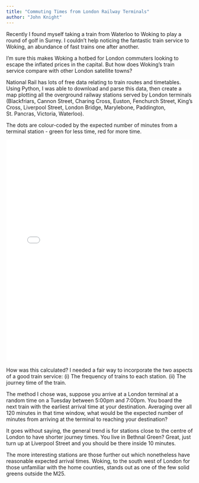 ```yaml
---
title: "Commuting Times from London Railway Terminals"
author: "John Knight"
---
```


Recently I found myself taking a train from Waterloo to Woking to play a round of golf in Surrey. I couldn't help noticing the fantastic train service to Woking, an abundance of fast trains one after another.

I'm sure this makes Woking a hotbed for London commuters looking to escape the inflated prices in the capital. But how does Woking's train service compare with other London satellite towns?

National Rail has lots of free data relating to train routes and timetables. Using Python, I was able to download and parse this data, then create a map plotting all the overground railway stations served by London terminals (Blackfriars, Cannon Street, Charing Cross, Euston, Fenchurch Street, King's Cross, Liverpool Street, London Bridge, Marylebone, Paddington, St. Pancras, Victoria, Waterloo). 

The dots are colour-coded by the expected number of minutes from a terminal station - green for less time, red for more time.

<iframe src="london_commuter_stations.html" width="100%" height="600px" style="border:none;"></iframe>

How was this calculated? I needed a fair way to incorporate the two aspects of a good train service: 
(i) The frequency of trains to each station.
(ii) The journey time of the train.

The method I chose was, suppose you arrive at a London terminal at a random time on a Tuesday between 5:00pm and 7:00pm. You board the next train with the earliest arrival time at your destination. Averaging over all 120 minutes in that time window, what would be the expected number of minutes from arriving at the terminal to reaching your destination?

It goes without saying, the general trend is for stations close to the centre of London to have shorter journey times. You live in Bethnal Green? Great, just turn up at Liverpool Street and you should be there inside 10 minutes.

The more interesting stations are those further out which nonetheless have reasonable expected arrival times. Woking, to the south west of London for those unfamiliar with the home counties, stands out as one of the few solid greens outside the M25.



